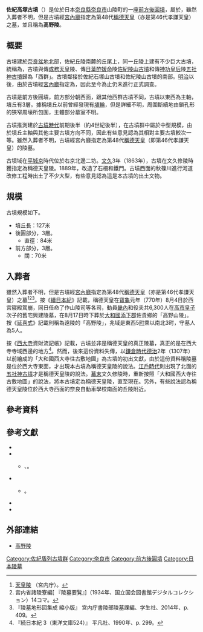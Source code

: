 {{日本古墳
|名稱     = 佐紀高塚古墳
|圖片     = [[File:Saki_Takatsuka_Kofun,_zenkei.jpg|250px]]<br>右邊是前方部分，左邊盡頭是後圓部分。
|所屬     =  {{Link-ja|佐紀盾列古墳群|佐紀盾列古墳群}}
|所在地   = 日本[[奈良縣|奈良縣]][[奈良市|奈良市]]山陵町字御陵前
|形狀     = [[前方後圓墳|前方後圓墳]]
|規模     = 墳丘長127米
|建造時期 = [[古墳時代|古墳時代]]前期（約4世紀末）
|墓室形態 = 不明
|被葬者   = [[稱德天皇|稱德天皇]]（[[宮內廳|宮內廳]]說法）
|出土文物   = [[埴輪|埴輪]]
|史跡指定 = 
|其他 = 
}}

'''佐紀高塚古墳'''（{{jpn|j=佐紀高塚古墳|hg=さきたかつかこふん|rm=Sakitakatsukakofun}}）是位於日本[[奈良縣|奈良縣]][[奈良市|奈良市]]山陵町的一座[[前方後圓墳|前方後圓墳]]，屬於{{Link-ja|佐紀盾列古墳群|佐紀盾列古墳群}}，雖然入葬者不明，但是古墳經[[宮內廳|宮內廳]]指定為第48代[[稱德天皇|稱德天皇]]（亦是第46代孝謙天皇）之墓，並且稱為'''高野陵'''。

== 概要 ==
古墳建於[[奈良盆地|奈良盆地]]北部，佐紀丘陵南麓的丘尾上{{Sfn|称徳（孝謙）天皇陵古墳（古墳）|1989年}}，同一丘陵上建有不少巨大古墳，統稱為{{Link-ja|佐紀盾列古墳群|佐紀盾列古墳群}}，古墳與傳[[成務天皇|成務天皇]]陵{{Link-ja|佐紀石塚山古墳|佐紀石塚山古墳}}、傳[[日葉酢媛命|日葉酢媛命]]陵[[佐紀陵山古墳|佐紀陵山古墳]]和傳[[神功皇后|神功皇后]]陵[[五社神古墳|五社神古墳]]歸為「西群」{{Sfn|称徳（孝謙）天皇陵古墳（古墳）|1989年}}。古墳鄰接於佐紀石塚山古墳和佐紀陵山古墳的南部{{Sfn|称徳（孝謙）天皇陵古墳（古墳）|1989年}}。[[明治|明治]]以後，由於古墳經[[宮內廳|宮內廳]]指定為{{Link-ja|天皇陵|天皇陵}}，因此至今為止仍未進行正式調查。

古墳是前方後圓墳，前方部分朝西面，跟其他西群古墳不同，古墳以東西為主軸{{Sfn|称徳（孝謙）天皇陵古墳（古墳）|1989年}}{{Sfn|今尾文昭|2014年|pp=36-39}}，墳丘有3層{{Sfn|称徳（孝謙）天皇陵古墳（古墳）|1989年}}。據稱墳丘以前曾經發現有[[埴輪|埴輪]]，但是詳細不明{{Sfn|今尾文昭|2014年|pp=36-39}}，周圍斷續地由鎖孔形的狹窄周壕所包圍{{Sfn|称徳（孝謙）天皇陵古墳（古墳）|1989年}}{{Sfn|今尾文昭|2014年|pp=36-39}}，主體部分墓室不明。

古墳推測建於[[古墳時代|古墳時代]]前期後半（約4世紀後半）{{Sfn|高野陵（平凡社、刊行後版）|2006年}}，在古墳群中屬於中型規模，由於墳丘主軸與其他主要古墳方向不同，因此有些意見認為其相對主要古墳較次一等{{Sfn|今尾文昭|2014年|pp=36-39}}。雖然入葬者不明，古墳經宮內廳指定為第48代[[孝謙天皇|稱德天皇]]（即第46代孝謙天皇）的陵墓{{Sfn|高野陵（国史）}}。

古墳域在[[平城京|平城京]]時代位於右京北邊二坊{{Sfn|今尾文昭|2014年|p=19}}。[[文久|文久]]3年（1863年），古墳在文久修陵時獲指定為稱德天皇陵{{Sfn|奈良市史 考古編|1971年|pp=125-126}}。1889年，改造了石柵和鐵門{{Sfn|奈良市史 考古編|1971年|pp=125-126}}。古墳西面的秋篠川進行河道改修工程時出土了不少大型{{Link-ja|圓筒埴輪|円筒埴輪}}，有些意見認為這是本古墳的出土文物{{Sfn|高野陵（平凡社、刊行後版）|2006年}}。

== 規模 ==
古墳規模如下{{Sfn|称徳（孝謙）天皇陵古墳（古墳）|1989年}}。
* 墳丘長：127米
* 後圓部分，3層。
** 直徑：84米
* 前方部分，3層。
** 闊：70米

== 入葬者 ==
雖然入葬者不明，但是古墳經[[宮內廳|宮內廳]]指定為第48代[[稱德天皇|稱德天皇]]（亦是第46代孝謙天皇）之墓<ref>[http://www.kunaicho.go.jp/ryobo/successive_list.html 天皇陵] {{Wayback|url=http://www.kunaicho.go.jp/ryobo/successive_list.html |date=20161124170825 }}（宮内庁）。</ref><ref>宮内省諸陵寮編[{{NDLDC|1237123/14}} 『陵墓要覧』]（1934年、国立国会図書館デジタルコレクション）14コマ。</ref>{{Sfn|高野陵（国史）}}<ref>『陵墓地形図集成 縮小版』 宮内庁書陵部陵墓課編、学生社、2014年、p. 409。</ref>。按《[[續日本紀|續日本紀]]》記載，稱德天皇在[[寶龜|寶龜]]元年（770年）8月4日於西宮寢殿駕崩，同日任命了作山陵司等各司，動員[[畿內|畿內]]和{{Link-ja|近國|近国}}役夫共6,300人在[[高市皇子|高市皇子]]次子{{Link-ja|鈴鹿王|鈴鹿王}}的舊宅興建陵墓，在8月17日時下葬於[[大和國|大和國]][[添下郡|添下郡]]佐貴鄉的「高野山陵」{{Sfn|高野陵（国史）}}{{Sfn|高野陵（平凡社）|1981年}}。按《[[延喜式|延喜式]]》{{Link-ja|諸陵式|諸陵式|諸陵寮}}記載則稱為遠陵的「高野陵」，兆域是東西5[[町_(面積單位)|町]]乘以南北3町，守墓人為5人{{Sfn|高野陵（国史）}}。

按《[[西大寺|西大寺]]資財流記帳》記載，古墳並非是稱德天皇的真正陵墓，真正的是在西大寺寺域西邊的地方<ref>『続日本紀 3（東洋文庫524）』 平凡社、1990年、p. 299。</ref>{{Sfn|今尾文昭|2014年|p=13}}。然而，後來這份資料失傳，以[[鎌倉時代|鎌倉時代]][[德治|德治]]2年（1307年）以前繪成的「大和國西大寺往古敷地圖」為古墳的初出文獻，由於這份資料稱陵墓是位於西大寺東面，才出現本古墳為稱德天皇陵的說法{{Sfn|今尾文昭|2014年|pp=36-39}}。[[江戶時代|江戶時代]]則出現了北面的[[五社神古墳|五社神古墳]]才是稱德天皇陵的說法{{Sfn|今尾文昭|2014年|pp=36-39}}。[[幕末|幕末]]文久修陵時，重新按照「大和國西大寺往古敷地圖」的說法，將本古墳定為稱德天皇陵，直至現在{{Sfn|高野陵（国史）}}{{Sfn|今尾文昭|2014年|pp=36-39}}。另外，有些說法認為稱德天皇陵位於西大寺西面的奈良自動車學校南面的丘陵附近{{Sfn|今尾文昭|2014年|pp=36-39}}。

== 參考資料 ==
{{reflist}}

== 參考文獻 ==
* {{Cite book|editor=|author=|year=1971|script-chapter=ja:|script-title=ja:奈良市史 考古編|publisher={{Link-ja|吉川弘文館|吉川弘文館}}|isbn=|pages=125-126|ref={{Harvid|奈良市史 考古編|1971年}}}}
* {{Cite book|editor=|author=|year=|script-chapter=ja:|script-title=ja:国史大辞典 |publisher=吉川弘文館 |isbn=|ref=}}
** {{Wikicite|reference=林陸朗 「孝謙天皇」|ref={{Harvid|孝謙天皇（国史）}}}}、{{Wikicite|reference=戸原純一 「高野陵」（孝謙天皇項目内）|ref={{Harvid|高野陵（国史）}}}}。
* {{Cite book|editor=|author=|year=1981|script-chapter=ja:高野陵|script-title=ja:日本歴史地名大系 30 奈良県の地名|publisher=[[平凡社|平凡社]] |isbn=4582490301|ref={{Harvid|高野陵（平凡社）|1981年}}}}
** {{Wikicite|reference=刊行後版（ジャパンナレッジ収録）、2006年|ref={{Harvid|高野陵（平凡社、刊行後版）|2006年}}}}。
* {{Cite book|editor=|author=橋本裕行|year=1989|script-chapter=ja:称徳（孝謙）天皇陵古墳|script-title=ja:日本古墳大辞典 |publisher={{Link-ja|東京堂出版|東京堂出版}} |isbn=4490102607|ref={{Harvid|称徳（孝謙）天皇陵古墳（古墳）|1989年}}}}
* {{Cite book|editor=|author={{Link-ja|今尾文昭|今尾文昭}} |year=2014|script-chapter=ja:|script-title=ja:ヤマト政権の一大勢力 -佐紀古墳群-（シリーズ「遺跡を学ぶ」093）|publisher=新泉社|isbn=978-4787713339|ref={{Harvid|今尾文昭|2014年}}}}

== 外部連結 ==
{{Commons category|Saki Takatsuka Kofun}}
* [http://www.kunaicho.go.jp/ryobo/guide/011/index.html 高野陵]{{Wayback|url=http://www.kunaicho.go.jp/ryobo/guide/011/index.html |date=20160808095132 }}

{{DEFAULTSORT:Sakitakatsukakofun}}
[[Category:佐紀盾列古墳群|Category:佐紀盾列古墳群]]
[[Category:奈良市|Category:奈良市]]
[[Category:前方後圓墳|Category:前方後圓墳]]
[[Category:日本陵墓|Category:日本陵墓]]